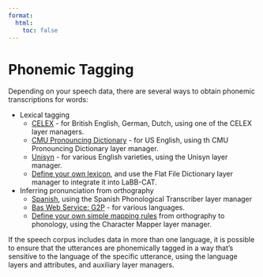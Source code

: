 ```yaml
---
format:
  html:
    toc: false
---
```

# Phonemic Tagging

Depending on your speech data, there are several ways to obtain phonemic transcriptions for words:


- Lexical tagging
  - [CELEX](celex.qmd) - for British English, German, Dutch, using one of the CELEX layer managers.
  - [CMU Pronouncing Dictionary](cmudict.qmd) - for US English, using th CMU Pronouncing Dictionary layer manager.
  - [Unisyn](unisyn.qmd) - for various English varieties, using the Unisyn layer manager.
  - [Define your own lexicon](flat-file.qmd), and use the Flat File Dictionary layer manager to integrate it into LaBB-CAT.
- Inferring pronunciation from orthography
  - [Spanish](spanish.qmd), using the Spanish Phonological Transcriber layer manager
  - [Bas Web Service: G2P](g2p.qmd) - for various languages.
  - [Define your own simple mapping rules](character-mapper.qmd) from orthography to phonology, using the Character Mapper layer manager.

If the speech corpus includes data in more than one language, it is possible to ensure that the utterances are phonemically tagged in a way that's sensitive to the language of the specific utterance, using the language layers and attributes, and auxiliary layer managers.